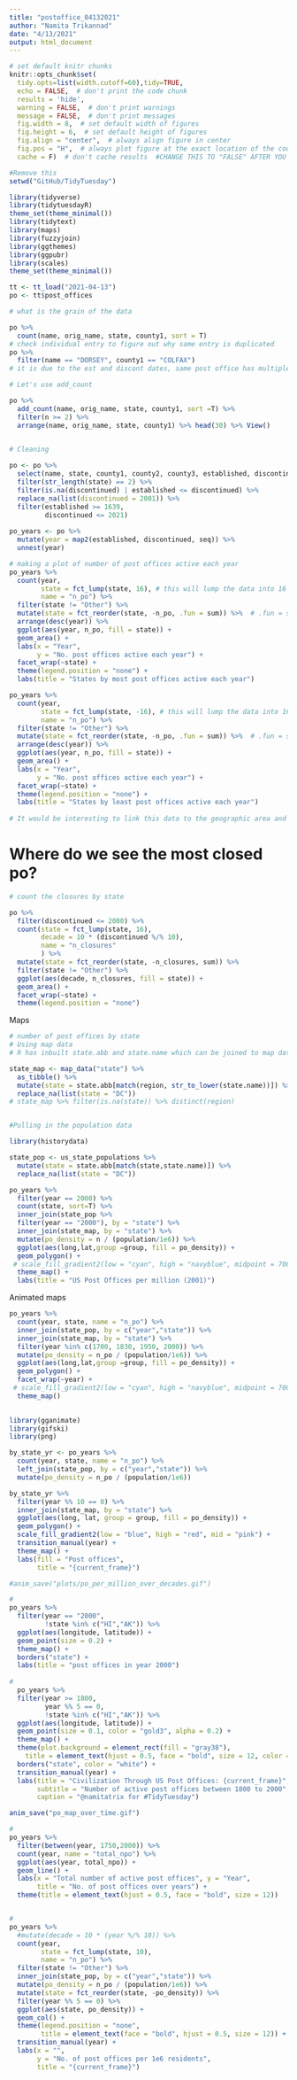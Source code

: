 ```yaml
---
title: "postoffice_04132021"
author: "Namita Trikannad"
date: "4/13/2021"
output: html_document
---
```


```r
# set default knitr chunks
knitr::opts_chunk$set(
  tidy.opts=list(width.cutoff=60),tidy=TRUE,
  echo = FALSE,  # don't print the code chunk
  results = 'hide',
  warning = FALSE,  # don't print warnings
  message = FALSE,  # don't print messages
  fig.width = 8,  # set default width of figures
  fig.height = 6,  # set default height of figures
  fig.align = "center",  # always align figure in center
  fig.pos = "H",  # always plot figure at the exact location of the code chunk
  cache = F)  # don't cache results  #CHANGE THIS TO "FALSE" AFTER YOU'RE DONE !!

#Remove this 
setwd("GitHub/TidyTuesday")
```


```r
library(tidyverse)
library(tidytuesdayR)
theme_set(theme_minimal())
library(tidytext)
library(maps)
library(fuzzyjoin)
library(ggthemes)
library(ggpubr)
library(scales)
theme_set(theme_minimal())
```

```r
tt <- tt_load("2021-04-13")
po <- tt$post_offices

# what is the grain of the data

po %>% 
  count(name, orig_name, state, county1, sort = T) 
# check individual entry to figure out why same entry is duplicated 
po %>% 
  filter(name == "DORSEY", county1 == "COLFAX") 
# it is due to the est and discont dates, same post office has multiple est. and discont. dates as they may have been relocated/modified during those times 

# Let's use add_count 

po %>% 
  add_count(name, orig_name, state, county1, sort =T) %>% 
  filter(n >= 2) %>%
  arrange(name, orig_name, state, county1) %>% head(30) %>% View()
  

# Cleaning

po <- po %>% 
  select(name, state, county1, county2, county3, established, discontinued, stamp_index, continuous, id, coordinates, latitude, longitude, gnis_county, gnis_state) %>% 
  filter(str_length(state) == 2) %>%
  filter(is.na(discontinued) | established <= discontinued) %>% 
  replace_na(list(discontinued = 2001)) %>%
  filter(established >= 1639, 
         discontinued <= 2021) 
  
po_years <- po %>% 
  mutate(year = map2(established, discontinued, seq)) %>% 
  unnest(year) 

# making a plot of number of post offices active each year 
po_years %>% 
  count(year, 
        state = fct_lump(state, 16), # this will lump the data into 16 most common states 
        name = "n_po") %>% 
  filter(state != "Other") %>% 
  mutate(state = fct_reorder(state, -n_po, .fun = sum)) %>%  # .fun = sum reorders by the sum (total area under the curve) of the n_po for lumped states 
  arrange(desc(year)) %>% 
  ggplot(aes(year, n_po, fill = state)) +
  geom_area() +
  labs(x = "Year",
       y = "No. post offices active each year") +
  facet_wrap(~state) +
  theme(legend.position = "none") +
  labs(title = "States by most post offices active each year")

po_years %>% 
  count(year, 
        state = fct_lump(state, -16), # this will lump the data into 16 most common states 
        name = "n_po") %>% 
  filter(state != "Other") %>% 
  mutate(state = fct_reorder(state, -n_po, .fun = sum)) %>%  # .fun = sum reorders by the sum (total area under the curve) of the n_po for lumped states 
  arrange(desc(year)) %>% 
  ggplot(aes(year, n_po, fill = state)) +
  geom_area() +
  labs(x = "Year",
       y = "No. post offices active each year") +
  facet_wrap(~state) +
  theme(legend.position = "none") +
  labs(title = "States by least post offices active each year")
  
# It would be interesting to link this data to the geographic area and population of these states 
```

# Where do we see the most closed po? 
```r
# count the closures by state 

po %>% 
  filter(discontinued <= 2000) %>% 
  count(state = fct_lump(state, 16), 
        decade = 10 * (discontinued %/% 10), 
        name = "n_closures"
        ) %>% 
  mutate(state = fct_reorder(state, -n_closures, sum)) %>% 
  filter(state != "Other") %>% 
  ggplot(aes(decade, n_closures, fill = state)) +
  geom_area() +
  facet_wrap(~state) + 
  theme(legend.position = "none")
``` 


Maps 
```r

# number of post offices by state 
# Using map data
# R has inbuilt state.abb and state.name which can be joined to map data to bring in the names of the abbreviated names of the state 

state_map <- map_data("state") %>% 
  as_tibble() %>% 
  mutate(state = state.abb[match(region, str_to_lower(state.name))]) %>% 
  replace_na(list(state = "DC"))
# state_map %>% filter(is.na(state)) %>% distinct(region)


#Pulling in the population data 

library(historydata)

state_pop <- us_state_populations %>% 
  mutate(state = state.abb[match(state,state.name)]) %>% 
  replace_na(list(state = "DC")) 

po_years %>% 
  filter(year == 2000) %>% 
  count(state, sort=T) %>% 
  inner_join(state_pop %>% 
  filter(year == "2000"), by = "state") %>% 
  inner_join(state_map, by = "state") %>%
  mutate(po_density = n / (population/1e6)) %>% 
  ggplot(aes(long,lat,group =group, fill = po_density)) +
  geom_polygon() +
 # scale_fill_gradient2(low = "cyan", high = "navyblue", midpoint = 700) +
  theme_map() +
  labs(title = "US Post Offices per million (2001)")
```

Animated maps 
```r

po_years %>% 
  count(year, state, name = "n_po") %>%
  inner_join(state_pop, by = c("year","state")) %>% 
  inner_join(state_map, by = "state") %>%
  filter(year %in% c(1700, 1830, 1950, 2000)) %>% 
  mutate(po_density = n_po / (population/1e6)) %>%
  ggplot(aes(long,lat,group =group, fill = po_density)) +
  geom_polygon() +
  facet_wrap(~year) +
 # scale_fill_gradient2(low = "cyan", high = "navyblue", midpoint = 700) +
  theme_map()
  
```

```r
library(gganimate)
library(gifski)
library(png)

by_state_yr <- po_years %>% 
  count(year, state, name = "n_po") %>%
  left_join(state_pop, by = c("year","state")) %>% 
  mutate(po_density = n_po / (population/1e6))

by_state_yr %>% 
  filter(year %% 10 == 0) %>%
  inner_join(state_map, by = "state") %>%
  ggplot(aes(long, lat, group = group, fill = po_density)) +
  geom_polygon() +
  scale_fill_gradient2(low = "blue", high = "red", mid = "pink") +
  transition_manual(year) +
  theme_map() +
  labs(fill = "Post offices", 
       title = "{current_frame}")

#anim_save("plots/po_per_million_over_decades.gif")  

```

```r
#
po_years %>% 
  filter(year == "2000",
         !state %in% c("HI","AK")) %>%
  ggplot(aes(longitude, latitude)) +
  geom_point(size = 0.2) +
  theme_map() +
  borders("state") +
  labs(title = "post offices in year 2000")
 
#
  po_years %>% 
  filter(year >= 1800,
         year %% 5 == 0,
         !state %in% c("HI","AK")) %>%
  ggplot(aes(longitude, latitude)) +
  geom_point(size = 0.1, color = "gold3", alpha = 0.2) +
  theme_map() +
  theme(plot.background = element_rect(fill = "gray38"), 
    title = element_text(hjust = 0.5, face = "bold", size = 12, color = "white"))+
  borders("state", color = "white") +
  transition_manual(year) +
  labs(title = "Civilization Through US Post Offices: {current_frame}",
       subtitle = "Number of active post offices between 1800 to 2000",
       caption = "@namitatrix for #TidyTuesday")

anim_save("po_map_over_time.gif")

# 
po_years %>% 
  filter(between(year, 1750,2000)) %>%
  count(year, name = "total_npo") %>% 
  ggplot(aes(year, total_npo)) +
  geom_line() +
  labs(x = "Total number of active post offices", y = "Year", 
       title = "No. of post offices over years") + 
  theme(title = element_text(hjust = 0.5, face = "bold", size = 12))


#
po_years %>% 
  #mutate(decade = 10 * (year %/% 10)) %>% 
  count(year,
        state = fct_lump(state, 10), 
        name = "n_po") %>% 
  filter(state != "Other") %>% 
  inner_join(state_pop, by = c("year","state")) %>% 
  mutate(po_density = n_po / (population/1e6)) %>% 
  mutate(state = fct_reorder(state, -po_density)) %>% 
  filter(year %% 5 == 0) %>% 
  ggplot(aes(state, po_density)) +
  geom_col() +
  theme(legend.position = "none",
        title = element_text(face = "bold", hjust = 0.5, size = 12)) +
  transition_manual(year) +
  labs(x = "",
       y = "No. of post offices per 1e6 residents",
       title = "{current_frame}")
```

